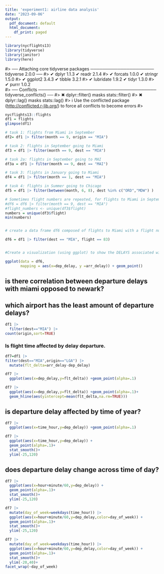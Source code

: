 ```yaml
---
title: 'experiment1: airline data analysis'
date: "2023-09-06"
output:
  pdf_document: default
  html_document:
    df_print: paged
---
```




```r
library(nycflights13)
library(tidyverse)
library(janitor)
library(here)
```

#> ── Attaching core tidyverse packages ───────────────────── tidyverse 2.0.0 ──
#> ✔ dplyr     1.1.3     ✔ readr     2.1.4
#> ✔ forcats   1.0.0     ✔ stringr   1.5.0
#> ✔ ggplot2   3.4.3     ✔ tibble    3.2.1
#> ✔ lubridate 1.9.2     ✔ tidyr     1.3.0
#> ✔ purrr     1.0.2     
#> ── Conflicts ─────────────────────────────────────── tidyverse_conflicts() ──
#> ✖ dplyr::filter() masks stats::filter()
#> ✖ dplyr::lag()    masks stats::lag()
#> ℹ Use the conflicted package (<http://conflicted.r-lib.org/>) to force all conflicts to become errors
#> 

```r
nycflights13::flights
df1 = flights
glimpse(df1)
```


```r
# task 1: flights from Miami in September
df2= df1 |> filter(month == 9, origin == "MIA")

# task 2: flights in September going to Miami
df3 = df1 |> filter(month == 9, dest == "MIA")

# task 2a: flights in September going to MAI
df3a = df1 |> filter(month == 9, dest == "MAI")

# task 3: flights in January going to Miami
df4 = df1 |> filter(month == 1, dest == "MIA")

# task 4: flights in Summer going to Chicago
df5 = df1 |> filter(between(month, 6, 8), dest %in% c("ORD","MDW") )
```




```r
# Sometimes flight numbers are repeated, for flights to Miami in September, find the unique flight number
#df6 = df6 |> filter(month == 9, dest == "MIA")
#flight_numbers <- unique(df3$flight)
numbers = unique(df3$flight)
min(numbers)


# create a data frame df6 composed of flights to Miami with a flight number matching the smallest flight number from the set above

df6 = df1 |> filter(dest == "MIA", flight == 83)


#Create a visualization (using ggplot) to show the DELAYS associated with this flight number

ggplot(data = df6,
       mapping = aes(x=dep_delay, y =arr_delay)) + geom_point()


```

## is there correlation between departure delays with miami opposed to newark?
## which airport has the least amount of departure delays?


```r
df1 |>
  filter(dest=="MIA") |>
count(origin,sort=TRUE)
```

### Is flight time affected by delay departure.

```r
df7=df1 |>
filter(dest=="MIA",origin=="LGA") |>
  mutate(flt_delta=arr_delay-dep_delay)
```

```r
df7 |>
  ggplot(aes(x=dep_delay,y=flt_delta)) +geom_point(alpha=.1)
```
```r
df7 |>
  ggplot(aes(x=dep_delay,y=flt_delta)) +geom_point(alpha=.1)+
  geom_hline(aes(yintercept=mean(flt_delta,na.rm=TRUE)))
```
## is departure delay affected by time of year?

```r
df7 |>
  ggplot(aes(x=time_hour,y=dep_delay)) +geom_point(alpha=.1)
```


```r
df7 |>
  ggplot(aes(x=time_hour,y=dep_delay)) +
  geom_point(alpha=.1)+
  stat_smooth()+
  ylim(-25,120)
```
## does departure delay change across time of day?
```r
df7 |>
  ggplot(aes(x=hour+minute/60,y=dep_delay)) +
  geom_point(alpha=.1)+
  stat_smooth()+
  ylim(-25,120)
```

```r
df7 |>
  mutate(day_of_week=weekdays(time_hour)) |>
  ggplot(aes(x=hour+minute/60,y=dep_delay,color=day_of_week)) +
  geom_point(alpha=.1)+
  stat_smooth()+
  ylim(-25,120)
```

```r
df7 |>
  mutate(day_of_week=weekdays(time_hour)) |>
  ggplot(aes(x=hour+minute/60,y=dep_delay,color=day_of_week)) +
  geom_point(alpha=.1)+
  stat_smooth()+
  ylim(-20,40)+
facet_wrap(~day_of_week)

```








